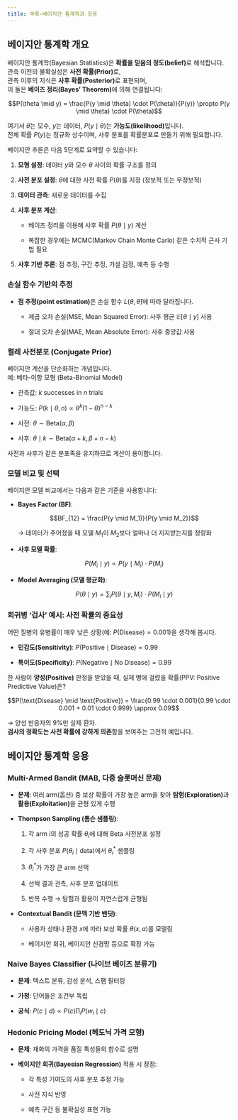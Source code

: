 ```yaml
---
title: 부록-베이지안 통계학과 응용
---
```


## 베이지안 통계학 개요

베이지안 통계학(Bayesian Statistics)은 **확률을 믿음의 정도(belief)**로 해석합니다.  
관측 이전의 불확실성은 **사전 확률(Prior)**로,  
관측 이후의 지식은 **사후 확률(Posterior)**로 표현되며,  
이 둘은 **베이즈 정리(Bayes’ Theorem)**에 의해 연결됩니다:

$$P(\theta \mid y) = \frac{P(y \mid \theta) \cdot P(\theta)}{P(y)} \propto P(y \mid \theta) \cdot P(\theta)$$

여기서 $\theta$는 모수, $y$는 데이터, $P(y \mid \theta)$는 **가능도(likelihood)**입니다.  
전체 확률 $P(y)$는 정규화 상수이며, 사후 분포를 확률분포로 만들기 위해 필요합니다.


베이지안 추론은 다음 5단계로 요약할 수 있습니다:

1. **모형 설정**: 데이터 $y$와 모수 $\theta$ 사이의 확률 구조를 정의
    
2. **사전 분포 설정**: $\theta$에 대한 사전 확률 $P(\theta)$를 지정 (정보적 또는 무정보적)
    
3. **데이터 관측**: 새로운 데이터를 수집
    
4. **사후 분포 계산**:
    
    - 베이즈 정리를 이용해 사후 확률 $P(\theta \mid y)$ 계산
        
    - 복잡한 경우에는 MCMC(Markov Chain Monte Carlo) 같은 수치적 근사 기법 필요
        
5. **사후 기반 추론**: 점 추정, 구간 추정, 가설 검정, 예측 등 수행
    

### 손실 함수 기반의 추정

- **점 추정(point estimation)**은 손실 함수 $L(\theta, \hat{\theta})$에 따라 달라집니다.
    
    - 제곱 오차 손실(MSE, Mean Squared Error): 사후 평균 $\mathbb{E}[\theta \mid y]$ 사용
        
    - 절대 오차 손실(MAE, Mean Absolute Error): 사후 중앙값 사용
        

### 켤레 사전분포 (Conjugate Prior)

베이지안 계산을 단순화하는 개념입니다.  
예: 베타-이항 모형 (Beta-Binomial Model)

- 관측값: $k$ successes in $n$ trials
    
- 가능도: $P(k \mid \theta, n) \propto \theta^k (1 - \theta)^{n - k}$
    
- 사전: $\theta \sim \text{Beta}(\alpha, \beta)$
    
- 사후: $\theta \mid k \sim \text{Beta}(\alpha + k, \beta + n - k)$
    

사전과 사후가 같은 분포족을 유지하므로 계산이 용이합니다.

### 모델 비교 및 선택

베이지안 모델 비교에서는 다음과 같은 기준을 사용합니다:

- **Bayes Factor (BF)**:
    
    $$BF_{12} = \frac{P(y \mid M_1)}{P(y \mid M_2)}$$
    
    → 데이터가 주어졌을 때 모델 $M_1$이 $M_2$보다 얼마나 더 지지받는지를 정량화
    
- **사후 모델 확률**:
    
    $$P(M_i \mid y) \propto P(y \mid M_i) \cdot P(M_i)$$
- **Model Averaging (모델 평균화)**:
    
    $$P(\theta \mid y) = \sum_i P(\theta \mid y, M_i) \cdot P(M_i \mid y)$$



### 희귀병 '검사' 예시: 사전 확률의 중요성

어떤 질병의 유병률이 매우 낮은 상황(예: $P(\text{Disease}) = 0.001$)을 생각해 봅시다.

- **민감도(Sensitivity)**: $P(\text{Positive} \mid \text{Disease}) = 0.99$
    
- **특이도(Specificity)**: $P(\text{Negative} \mid \text{No Disease}) = 0.99$
    

한 사람이 **양성(Positive)** 판정을 받았을 때, 실제 병에 걸렸을 확률(PPV: Positive Predictive Value)은?

$$P(\text{Disease} \mid \text{Positive}) = \frac{0.99 \cdot 0.001}{0.99 \cdot 0.001 + 0.01 \cdot 0.999} \approx 0.09$$

→ 양성 반응자의 9%만 실제 환자.  
**검사의 정확도는 사전 확률에 강하게 의존**함을 보여주는 고전적 예입니다.



## 베이지안 통계학 응용

### Multi-Armed Bandit (MAB, 다중 슬롯머신 문제)

- **문제**: 여러 arm(옵션) 중 보상 확률이 가장 높은 arm을 찾아 **탐험(Exploration)**과 **활용(Exploitation)**을 균형 있게 수행
    
- **Thompson Sampling (톰슨 샘플링)**:
    
    1. 각 arm $i$의 성공 확률 $\theta_i$에 대해 Beta 사전분포 설정
        
    2. 각 사후 분포 $P(\theta_i \mid \text{data})$에서 $\theta_i^*$ 샘플링
        
    3. $\theta_i^*$가 가장 큰 arm 선택
        
    4. 선택 결과 관측, 사후 분포 업데이트
        
    5. 반복 수행 → 탐험과 활용이 자연스럽게 균형됨
        
- **Contextual Bandit (문맥 기반 밴딧)**:
    
    - 사용자 상태나 환경 $x$에 따라 보상 확률 $\theta(x, a)$를 모델링
        
    - 베이지안 회귀, 베이지안 신경망 등으로 확장 가능
        

### Naive Bayes Classifier (나이브 베이즈 분류기)

- **문제**: 텍스트 분류, 감성 분석, 스팸 필터링
    
- **가정**: 단어들은 조건부 독립
    
- **공식**: $P(c \mid d) \propto P(c) \prod_i P(w_i \mid c)$


### Hedonic Pricing Model (헤도닉 가격 모형)

- **문제**: 재화의 가격을 품질 특성들의 함수로 설명
    
- **베이지안 회귀(Bayesian Regression)** 적용 시 장점:
    
    - 각 특성 기여도의 사후 분포 추정 가능
        
    - 사전 지식 반영
        
    - 예측 구간 등 불확실성 표현 가능